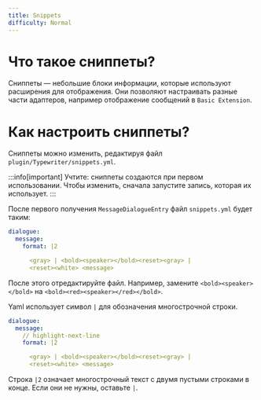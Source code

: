```yaml
---
title: Snippets
difficulty: Normal
---
```

# Что такое сниппеты?

Сниппеты — небольшие блоки информации, которые используют расширения для отображения.
Они позволяют настраивать разные части адаптеров, например отображение сообщений в `Basic Extension`.

# Как настроить сниппеты?
Сниппеты можно изменить, редактируя файл `plugin/Typewriter/snippets.yml`.

:::info[important]
Учтите: сниппеты создаются при первом использовании. Чтобы изменить, сначала запустите запись, которая их использует.
:::

После первого получения `MessageDialogueEntry` файл `snippets.yml` будет таким:

```yaml title="plugin/Typewriter/snippets.yml"
dialogue:
  message:
    format: |2

      <gray> | <bold><speaker></bold><reset><gray> |
      <reset><white> <message>
```

После этого отредактируйте файл. Например, замените `<bold><speaker></bold>` на `<bold><red><speaker></red></bold>`.

Yaml использует символ `|` для обозначения многострочной строки.

```yaml title="plugin/Typewriter/snippets.yml"
dialogue:
  message:
    // highlight-next-line
    format: |2

      <gray> | <bold><speaker></bold><reset><gray> |
      <reset><white> <message>
```
Строка `|2` означает многострочный текст с двумя пустыми строками в конце. Если они не нужны, оставьте `|`.
